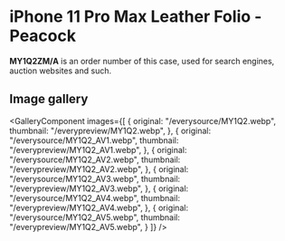 
# iPhone 11 Pro Max Leather Folio - Peacock

<Callout type='info' emoji='👉🏻'>**MY1Q2ZM/A** is an order number of this case, used for search engines, auction websites and such.</Callout>

## Image gallery

<GalleryComponent
    images={[
      {
        original: "/everysource/MY1Q2.webp",
        thumbnail: "/everypreview/MY1Q2.webp",
      },
      {
        original: "/everysource/MY1Q2_AV1.webp",
        thumbnail: "/everypreview/MY1Q2_AV1.webp",
      },
      {
        original: "/everysource/MY1Q2_AV2.webp",
        thumbnail: "/everypreview/MY1Q2_AV2.webp",
      },
      {
        original: "/everysource/MY1Q2_AV3.webp",
        thumbnail: "/everypreview/MY1Q2_AV3.webp",
      },
      {
        original: "/everysource/MY1Q2_AV4.webp",
        thumbnail: "/everypreview/MY1Q2_AV4.webp",
      },
      {
        original: "/everysource/MY1Q2_AV5.webp",
        thumbnail: "/everypreview/MY1Q2_AV5.webp",
      }
    ]}
  />

